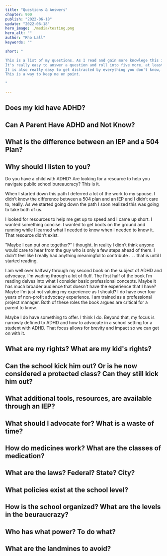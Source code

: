 ```yaml
---
title: "Questions & Answers"
chapter: 900
publish: "2022-06-18"
update: "2022-06-18"
hero_image: ./media/testing.png 
hero_alt: ""
author: "Rho Lall"
keywords: ""

short: "

This is a list of my questions. As I read and gain more knowlege this is a useful tool to remind me of how far I've come already. 
It's really easy to answer a question and roll into five more, at least for me.
It is also really easy to get distracted by everything you don't know, at least for me.
This is a way to keep me on point.

"

---
```



## Does my kid have ADHD?

## Can A Parent Have ADHD and Not Know?

## What is the difference between an IEP and a 504 Plan?

## Why should I listen to you?

Do you have a child with ADHD? Are looking for a resource to help you navigate public school bureaucracy? This is it.

When I started down this path I deferred a lot of the work to my spouse. I didn’t know the difference between a 504 plan and an IEP and I didn’t care to, really. As we started going down the path I soon realized this was going to take both of us.

I looked for resources to help me get up to speed and I came up short. I wanted something concise. I wanted to get boots on the ground and running while I learned what I needed to know when I needed to know it. That resource didn’t exist. 

"Maybe I can put one together?" I thought. In reality I didn’t think anyone would care to hear from the guy who is only a few steps ahead of them. I didn’t feel like I really had anything meaningful to contribute . . . that is until I started reading.

I am well over halfway through my second book on the subject of ADHD and advocacy. I’m wading through a lot of fluff. The first half of the book I’m reading delves into what I consider basic professional concepts. Maybe it has much broader audience that doesn't have the experience that I have? Maybe I'm just not valuing my experience as I should? I do have over four years of non-profit advocacy experience. I am trained as a professional project manager. Both of these roles the book argues are critical for a parent to know.

Maybe I do have something to offer. I think I do. Beyond that, my focus is narrowly defined to ADHD and how to advocate in a school setting for a student with ADHD. That focus allows for brevity and impact so we can get on with it.


## What are my rights? What are my kid's rights?

## Can the school kick him out? Or is he now considered a protected class? Can they still kick him out?

## What additional tools, resources, are available through an IEP?

## What should I advocate for? What is a waste of time?

## How do medicines work? What are the classes of medication? 

## What are the laws? Federal? State? City?

## What policies exist at the school level?

## How is the school organized? What are the levels in the beuraucrazy?

## Who has what power? To do what?

## What are the landmines to avoid?